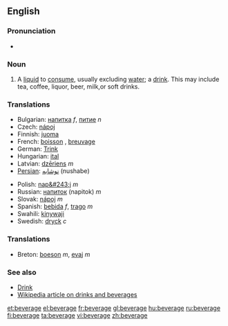 ==English==

===Pronunciation===
*{{audio|en-us-beverage.ogg|Audio (US)}}

===Noun===
{{en-noun}}

# A [[liquid]] to [[consume]], usually excluding [[water]]; a [[drink]]. This may include tea, coffee, liquor, beer, milk,or soft drinks.

===Translations===
{{top}}
*Bulgarian: [[напитка]] ''f'', [[питие]] ''n''
*Czech: [[nápoj]] {{m}}
*Finnish: [[juoma]]
*French: [[boisson]] {{f}}, [[breuvage]] {{m}}
*German: [[Trink]]
*Hungarian: [[ital]]
*Latvian: [[dzēriens]] ''m''
*[[Persian]]: [[نوشابه]] (nushabe)
{{mid}}
*Polish: [[nap&#243;j]] ''m''
*Russian: [[напиток]] (napitok) ''m''
*Slovak: [[nápoj]] ''m''
*Spanish: [[bebida]] ''f'', [[trago]] ''m''
*Swahili: [[kinywaji]]
*Swedish: [[dryck]] ''c''
{{bottom}}


===Translations===
*Breton: [[boeson]] ''m'', [[evaj]] ''m''

===See also===
*[[Drink]]
*[[:w:Drink|Wikipedia article on drinks and beverages]]

[[et:beverage]]
[[el:beverage]]
[[fr:beverage]]
[[gl:beverage]]
[[hu:beverage]]
[[ru:beverage]]
[[fi:beverage]]
[[ta:beverage]]
[[vi:beverage]]
[[zh:beverage]]